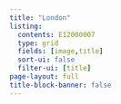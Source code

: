 ```yaml
---
title: "London"
listing:
  contents: E12000007
  type: grid
  fields: [image,title]
  sort-ui: false
  filter-ui: [title]
page-layout: full
title-block-banner: false
---
```

